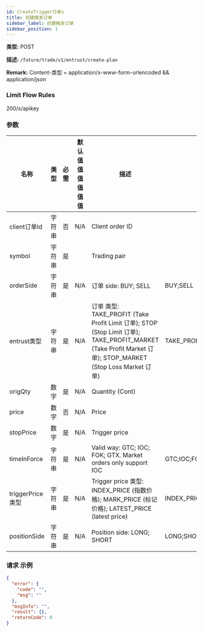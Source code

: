 ```yaml
---
id: CreateTrigger订单s
title: 创建触发订单
sidebar_label: 创建触发订单
sidebar_position: 1
---
```


**类型:** POST

**描述:** `/future/trade/v1/entrust/create-plan`

**Remark:** Content-类型 = application/x-www-form-urlencoded && application/json

### Limit Flow Rules

200/s/apikey

### 参数

| 名称 | 类型 | 必需 | 默认值值值值值值 | 描述 | 范围 |
| --- | --- | --- | --- | --- | --- |
| client订单Id | 字符串 | 否 | N/A | Client order ID |  |
| symbol | 字符串 | 是 |  | Trading pair |  |
| orderSide | 字符串 | 是 | N/A | 订单 side: BUY; SELL | BUY;SELL |
| entrust类型 | 字符串 | 是 | N/A | 订单 类型: TAKE_PROFIT (Take Profit Limit 订单); STOP (Stop Limit 订单); TAKE_PROFIT_MARKET (Take Profit Market 订单); STOP_MARKET (Stop Loss Market 订单) | TAKE_PROFIT;STOP;TAKE_PROFIT_MARKET;STOP_MARKET |
| origQty | 数字 | 是 | N/A | Quantity (Cont) |  |
| price | 数字 | 否 | N/A | Price |  |
| stopPrice | 数字 | 是 | N/A | Trigger price |  |
| timeInForce | 字符串 | 是 | N/A | Valid way: GTC; IOC; FOK; GTX. Market orders only support IOC | GTC;IOC;FOK;GTX |
| triggerPrice类型 | 字符串 | 是 | N/A | Trigger price 类型: INDEX_PRICE (指数价格); MARK_PRICE (标记价格); LATEST_PRICE (latest price) | INDEX_PRICE;MARK_PRICE;LATEST_PRICE |
| positionSide | 字符串 | 是 | N/A | Position side: LONG; SHORT | LONG;SHORT |

### 请求 示例

```json title="响应"
{
  "error": {
    "code": "",
    "msg": ""
  },
  "msgInfo": "",
  "result": {},
  "returnCode": 0
}
```
